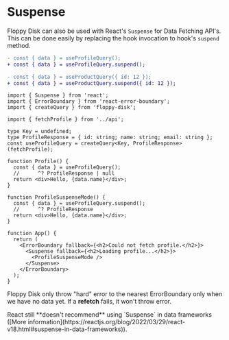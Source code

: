 

# Suspense

Floppy Disk can also be used with React's `Suspense` for Data Fetching API's.
This can be done easily by replacing the hook invocation to hook's `suspend` method.

```diff
- const { data } = useProfileQuery();
+ const { data } = useProfileQuery.suspend();

- const { data } = useProductQuery({ id: 12 });
+ const { data } = useProductQuery.suspend({ id: 12 });
```

```tsx {18-19}
import { Suspense } from 'react';
import { ErrorBoundary } from 'react-error-boundary';
import { createQuery } from 'floppy-disk';

import { fetchProfile } from '../api';

type Key = undefined;
type ProfileResponse = { id: string; name: string; email: string };
const useProfileQuery = createQuery<Key, ProfileResponse>(fetchProfile);

function Profile() {
  const { data } = useProfileQuery();
  //      ^? ProfileResponse | null
  return <div>Hello, {data.name}</div>;
}

function ProfileSuspenseMode() {
  const { data } = useProfileQuery.suspend();
  //      ^? ProfileResponse
  return <div>Hello, {data.name}</div>;
}

function App() {
  return (
    <ErrorBoundary fallback={<h2>Could not fetch profile.</h2>}>
      <Suspense fallback={<h2>Loading profile...</h2>}>
        <ProfileSuspenseMode />
      </Suspense>
    </ErrorBoundary>
  );
}
```

<Example path="react/suspense" />

Floppy Disk only throw "hard" error to the nearest ErrorBoundary only when we have no data yet.
If a **refetch** fails, it won't throw error.

<Callout emoji="⚠️" type="warning">
React still **doesn't recommend** using `Suspense` in data frameworks
([More information](https://reactjs.org/blog/2022/03/29/react-v18.html#suspense-in-data-frameworks)).
</Callout>
